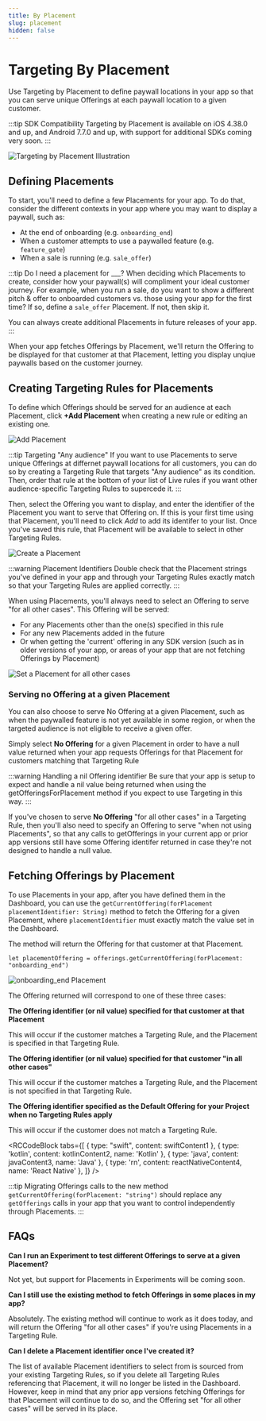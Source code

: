 ```yaml
---
title: By Placement
slug: placement
hidden: false
---
```


# Targeting By Placement

Use Targeting by Placement to define paywall locations in your app so that you can serve unique Offerings at each paywall location to a given customer.

:::tip SDK Compatibility
Targeting by Placement is available on iOS 4.38.0 and up, and Android 7.7.0 and up, with support for additional SDKs coming very soon.
:::

![Targeting by Placement Illustration](/images/targeting-by-placement-illustration.png)

## Defining Placements

To start, you'll need to define a few Placements for your app. To do that, consider the different contexts in your app where you may want to display a paywall, such as:

- At the end of onboarding (e.g. `onboarding_end`)
- When a customer attempts to use a paywalled feature (e.g. `feature_gate`)
- When a sale is running (e.g. `sale_offer`)

:::tip Do I need a placement for \_\_\_?
When deciding which Placements to create, consider how your paywall(s) will compliment your ideal customer journey. For example, when you run a sale, do you want to show a different pitch & offer to onboarded customers vs. those using your app for the first time? If so, define a `sale_offer` Placement. If not, then skip it.

You can always create additional Placements in future releases of your app.
:::

When your app fetches Offerings by Placement, we'll return the Offering to be displayed for that customer at that Placement, letting you display unqiue paywalls based on the customer journey.

## Creating Targeting Rules for Placements

To define which Offerings should be served for an audience at each Placement, click **+Add Placement** when creating a new rule or editing an existing one.

![Add Placement](/images/add-placement.png)

:::tip Targeting "Any audience"
If you want to use Placements to serve unique Offerings at differnet paywall locations for all customers, you can do so by creating a Targeting Rule that targets "Any audience" as its condition. Then, order that rule at the bottom of your list of Live rules if you want other audience-specific Targeting Rules to supercede it.
:::

Then, select the Offering you want to display, and enter the identifier of the Placement you want to serve that Offering on. If this is your first time using that Placement, you'll need to click _Add_ to add its identifer to your list. Once you've saved this rule, that Placement will be available to select in other Targeting Rules.

![Create a Placement](/images/create-a-placement.png)

:::warning Placement Identifiers
Double check that the Placement strings you've defined in your app and through your Targeting Rules exactly match so that your Targeting Rules are applied correctly.
:::

When using Placements, you'll always need to select an Offering to serve "for all other cases". This Offering will be served:

- For any Placements other than the one(s) specified in this rule
- For any new Placements added in the future
- Or when getting the 'current' offering in any SDK version (such as in older versions of your app, or areas of your app that are not fetching Offerings by Placement)

![Set a Placement for all other cases](/images/for-all-other-cases.png)

### Serving no Offering at a given Placement

You can also choose to serve No Offering at a given Placement, such as when the paywalled feature is not yet available in some region, or when the targeted audience is not eligible to receive a given offer.

Simply select **No Offering** for a given Placement in order to have a null value returned when your app requests Offerings for that Placement for customers matching that Targeting Rule

:::warning Handling a nil Offering identifier
Be sure that your app is setup to expect and handle a nil value being returned when using the getOfferingsForPlacement method if you expect to use Targeting in this way.
:::

If you've chosen to serve **No Offering** "for all other cases" in a Targeting Rule, then you'll also need to specify an Offering to serve "when not using Placements", so that any calls to getOfferings in your current app or prior app versions still have some Offering identifer returned in case they're not designed to handle a null value.

## Fetching Offerings by Placement

To use Placements in your app, after you have defined them in the Dashboard, you can use the `getCurrentOffering(forPlacement placementIdentifier: String)` method to fetch the Offering for a given Placement, where `placementIdentifier` must exactly match the value set in the Dashboard.

The method will return the Offering for that customer at that Placement.

```
let placementOffering = offerings.getCurrentOffering(forPlacement: "onboarding_end")
```

![onboarding_end Placement](/images/create-a-placement-highlighted.png)

The Offering returned will correspond to one of these three cases:

**The Offering identifier (or nil value) specified for that customer at that Placement**

This will occur if the customer matches a Targeting Rule, and the Placement is specified in that Targeting Rule.

**The Offering identifier (or nil value) specified for that customer "in all other cases"**

This will occur if the customer matches a Targeting Rule, and the Placement is not specified in that Targeting Rule.

**The Offering identifier specified as the Default Offering for your Project when no Targeting Rules apply**

This will occur if the customer does not match a Targeting Rule.


<RCCodeBlock
  tabs={[
    { type: "swift", content: swiftContent1 },
    { type: 'kotlin', content: kotlinContent2, name: 'Kotlin' },
    { type: 'java', content: javaContent3, name: 'Java' },
    { type: 'rn', content: reactNativeContent4, name: 'React Native' },
  ]}
/>

:::tip Migrating Offerings calls to the new method
`getCurrentOffering(forPlacement: "string")` should replace any `getOfferings` calls in your app that you want to control independently through Placements.
:::

## FAQs

**Can I run an Experiment to test different Offerings to serve at a given Placement?**

Not yet, but support for Placements in Experiments will be coming soon.

**Can I still use the existing method to fetch Offerings in some places in my app?**

Absolutely. The existing method will continue to work as it does today, and will return the Offering "for all other cases" if you're using Placements in a Targeting Rule.

**Can I delete a Placement identifier once I've created it?**

The list of available Placement identifiers to select from is sourced from your existing Targeting Rules, so if you delete all Targeting Rules referencing that Placement, it will no longer be listed in the Dashboard. However, keep in mind that any prior app versions fetching Offerings for that Placement will continue to do so, and the Offering set "for all other cases" will be served in its place.
